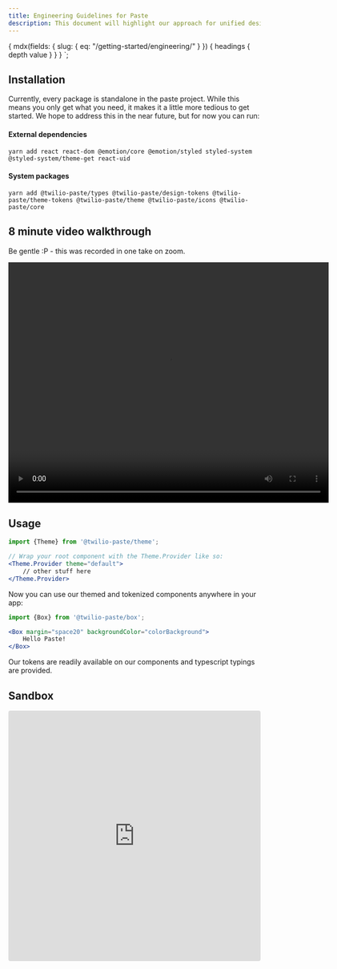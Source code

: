 ```yaml
---
title: Engineering Guidelines for Paste
description: This document will highlight our approach for unified design libraries, tips for getting started, and similar resources for Engineers using Paste.
---
```



  {
    mdx(fields: { slug: { eq: "/getting-started/engineering/" } }) {
      headings {
        depth
        value
      }
    }
  }
`;

<contentwrapper>

<TableOfContents headings={props.data.mdx.headings} />

<content>

## Installation

Currently, every package is standalone in the paste project.  While this means you only get what you need, it makes it a little more tedious to get started.  We hope to address this in the near future, but for now you can run:

#### External dependencies

```shell
yarn add react react-dom @emotion/core @emotion/styled styled-system @styled-system/theme-get react-uid
```

#### System packages

```shell
yarn add @twilio-paste/types @twilio-paste/design-tokens @twilio-paste/theme-tokens @twilio-paste/theme @twilio-paste/icons @twilio-paste/core
```


## 8 minute video walkthrough

Be gentle :P  - this was recorded in one take on zoom.

<video controls width="640px" height="480px">
    <source src={QuickstartVideo} type="video/mp4" />
</video>

## Usage

```jsx
import {Theme} from '@twilio-paste/theme';

// Wrap your root component with the Theme.Provider like so:
<Theme.Provider theme="default">
    // other stuff here
</Theme.Provider>
```

Now you can use our themed and tokenized components anywhere in your app:

```jsx
import {Box} from '@twilio-paste/box';

<Box margin="space20" backgroundColor="colorBackground">
    Hello Paste!
</Box>
```

Our tokens are readily available on our components and typescript typings are provided.

## Sandbox

<iframe
  src="https://codesandbox.io/embed/paste-starter-kit-rj7yy?fontsize=14"
  style="width:100%; height:500px; border:0; border-radius: 4px; overflow:hidden;"
  title="Paste Starter Kit"
  allow="geolocation; microphone; camera; midi; vr; accelerometer; gyroscope; payment; ambient-light-sensor; encrypted-media; usb"
  sandbox="allow-modals allow-forms allow-popups allow-scripts allow-same-origin"
></iframe>

</content>

</contentwrapper>
